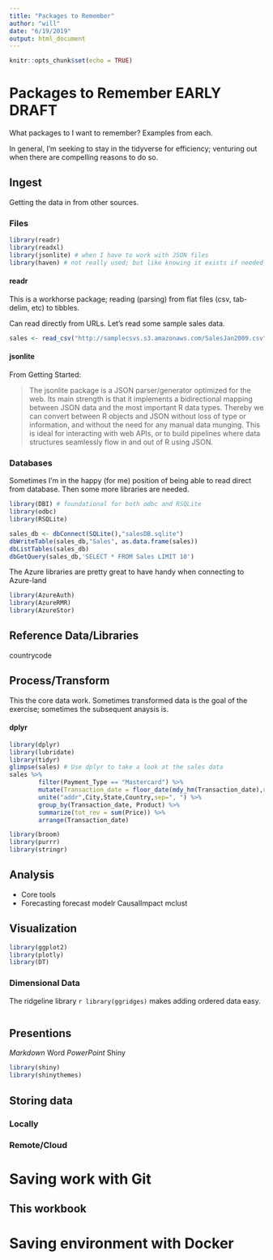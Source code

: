 ```yaml
---
title: "Packages to Remember"
author: "will"
date: "6/19/2019"
output: html_document
---
```


```r
knitr::opts_chunk$set(echo = TRUE)
```

# Packages to Remember **EARLY DRAFT**
What packages to I want to remember? Examples from each.

In general, I'm seeking to stay in the tidyverse for efficiency; venturing out when there are compelling reasons to do so.

## Ingest
Getting the data in from other sources.

### Files

```r
library(readr)
library(readxl)
library(jsonlite) # when I have to work with JSON files
library(haven) # not really used; but like knowing it exists if needed
```
#### readr
This is a workhorse package; reading (parsing) from flat files (csv, tab-delim, etc) to tibbles.

Can read directly from URLs. Let's read some sample sales data. 
```r
sales <- read_csv("http://samplecsvs.s3.amazonaws.com/SalesJan2009.csv")
```

#### jsonlite
From Getting Started:

> The jsonlite package is a JSON parser/generator optimized for the web. Its main strength is that it implements a bidirectional mapping between JSON data and the most important R data types. Thereby we can convert between R objects and JSON without loss of type or information, and without the need for any manual data munging. This is ideal for interacting with web APIs, or to build pipelines where data structures seamlessly flow in and out of R using JSON.

### Databases
Sometimes I'm in the happy (for me) position of being able to read direct from database. Then some more libraries are needed.
```r
library(DBI) # foundational for both odbc and RSQLite
library(odbc)
library(RSQLite)

sales_db <- dbConnect(SQLite(),"salesDB.sqlite")
dbWriteTable(sales_db,"Sales", as.data.frame(sales))
dbListTables(sales_db)
dbGetQuery(sales_db,'SELECT * FROM Sales LIMIT 10')
```

The Azure libraries are pretty great to have handy when connecting to Azure-land
```r
library(AzureAuth)
library(AzureRMR)
library(AzureStor)
```

## Reference Data/Libraries
countrycode

## Process/Transform
This the core data work. Sometimes transformed data is the goal of the exercise; sometimes the subsequent anaysis is. 

#### dplyr
```r
library(dplyr) 
library(lubridate)
library(tidyr)
glimpse(sales) # Use dplyr to take a look at the sales data
sales %>% 
        filter(Payment_Type == "Mastercard") %>%
        mutate(Transaction_date = floor_date(mdy_hm(Transaction_date),unit="day")) %>%
        unite("addr",City,State,Country,sep=", ") %>%
        group_by(Transaction_date, Product) %>% 
        summarize(tot_rev = sum(Price)) %>%
        arrange(Transaction_date)
```

```r
library(broom)
library(purrr)
library(stringr)
```

## Analysis
 * Core tools
 * Forecasting
 forecast
 modelr
 CausalImpact
 mclust

## Visualization
```r
library(ggplot2)
library(plotly)
library(DT)
```

### Dimensional Data
The ridgeline library `r library(ggridges)` makes adding ordered data easy. 
```r

```

## Presentions
*Markdown
*Word
*PowerPoint
*Shiny
```r
library(shiny)
library(shinythemes)

```

## Storing data

### Locally

### Remote/Cloud

# Saving work with Git

## This workbook

# Saving environment with Docker



